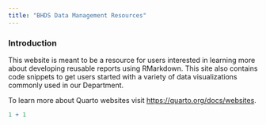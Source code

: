 ```yaml
---
title: "BHDS Data Management Resources"
---
```

```{=html}
<meta http-equiv='cache-control' content='no-cache'> 
<meta http-equiv='expires' content='0'> 
<meta http-equiv='pragma' content='no-cache'>
```

### Introduction

This website is meant to be a resource for users interested in learning more about developing reusable reports using RMarkdown. This site also contains code snippets to get users started with a variety of data visualizations commonly used in our Department.

To learn more about Quarto websites visit <https://quarto.org/docs/websites>.

```r
1 + 1
```
